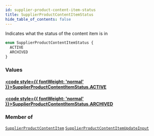 ```yaml
---
id: supplier-product-content-item-status
title: SupplierProductContentItemStatus
hide_table_of_contents: false
---
```








Indicates what the status of the content item is in

```graphql
enum SupplierProductContentItemStatus {
  ACTIVE
  ARCHIVED
}
```


### Values

#### [<code style={{ fontWeight: 'normal' }}>SupplierProductContentItemStatus.<b>ACTIVE</b></code>](#) 
> 
> 

#### [<code style={{ fontWeight: 'normal' }}>SupplierProductContentItemStatus.<b>ARCHIVED</b></code>](#) 
> 
> 



### Member of

[`SupplierProductContentItem`](/supply/api/graphql-admin/reference/objects/supplier-product-content-item)  <Badge class="secondary" text="object"/><Bullet />[`SupplierProductContentItemUpdateInput`](/supply/api/graphql-admin/reference/inputs/supplier-product-content-item-update-input)  <Badge class="secondary" text="input"/>




